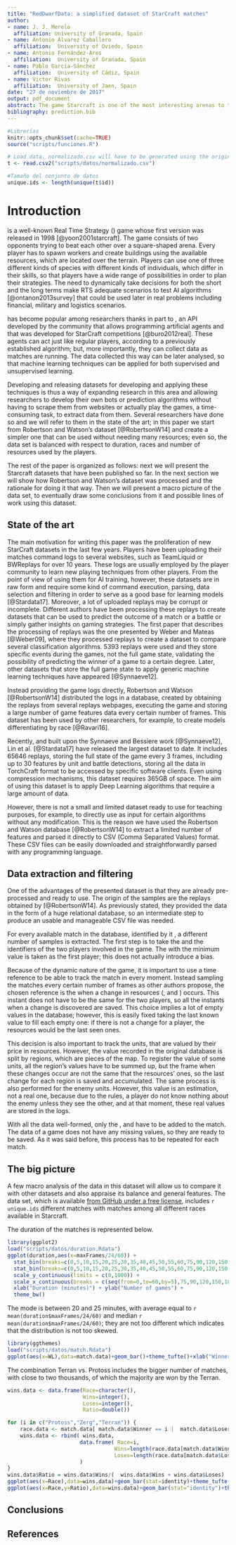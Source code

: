 ```yaml
---
title: "RedDwarfData: a simplified dataset of StarCraft matches"
author: 
- name: J. J. Merelo
  affiliation: University of Granada, Spain
- name: Antonio Álvarez Caballero
  affiliation:  University of Oviedo, Spain
- name: Antonio Fernández-Ares
  affiliation:  University of Granada, Spain
- name: Pablo García-Sánchez
  affiliation:  University of Cádiz, Spain
- name: Victor Rivas
  affiliation:  University of Jaen, Spain
date: "27 de noviembre de 2017"
output: pdf_document
abstract: The game Starcraft is one of the most interesting arenas to test new machine learning and computational intelligence techniques; however, StarCraft matches take a long time and creating a good dataset for training can be hard. Besides, analyzing match logs to extract the main characteristics can also be done in many different ways to the point that extracting and processing data itself can take an inordinate amount of time and of course, depending on what you choose, can bias learning algorithms. In this paper we present a simplified dataset extracted from the set of matches published by Robinson and Watson, which we have called RedDwarfData, containing several thousand matches processed to frames, so that temporal studies can also be undertaken. This dataset is available from GitHub under a free license. An initial analysis and appraisal of these matches is also made. 
bibliography: prediction.bib
---
```


```r
#Librerías
knitr::opts_chunk$set(cache=TRUE)
source("scripts/funciones.R")

# Load data. normalizado.csv will have to be generated using the original files or downloaded from the release of this repo and placed in that directory
t <- read.csv2("scripts/datos/normalizado.csv")

#Tamaño del conjunto de datos
unique.ids <- length(unique(t$id))

```

# Introduction

\emph{StarCraft} is a well-known Real Time Strategy (\emph{RTS}) game whose first version was released in 1998 [@yoon2001starcraft]. The game consists of two opponents trying to beat each other over a square-shaped arena. Every player has to spawn workers and create buildings using the available resources, which are located over the terrain. Players can use one of three different kinds of species with different kinds of individuals, which differ in their skills, so that players have a wide range of possibilities in order to plan their strategies. The need to dynamically take decisions for both the short and the long terms make RTS adequate scenarios to test AI algorithms [@ontanon2013survey] that could be used later in real problems including financial, military and logistics scenarios. 

\emph{StarCraft} has become popular among researchers thanks in part to \emph{BWAPI}, an API developed by the community that allows programming artificial agents and that was developed for StarCraft competitions [@buro2012real]. These agents can act just like regular players, according to a previously established algorithm; but, more importantly, they can collect data as matches are running. The data collected this way can be later analysed, so that machine learning techniques can be applied for both supervised and unsupervised learning.

Developing and releasing datasets for developing and applying these techniques is thus a way of expanding research in this area and allowing researchers to develop their own bots or prediction algorithms without having to scrape them from websites or actually play the games, a time-consuming task, to extract data from them. Several researchers have done so and we will refer to them in the state of the art; in this paper we start from Robertson and Watson's dataset [@RobertsonW14] and create a simpler one that can be used without needing many resources; even so, the data set is balanced with respect to duration, races and number of resources used by the players. 

The rest of the paper is organized as follows: next we will present the Starcraft datasets that have been published so far. In the next section we will show how Robertson and Watson's dataset was processed and the rationale for doing it that way. Then we will present a macro picture of the data set, to eventually draw some conclusions from it and possible lines of work using this dataset.

## State of the art

The main motivation for writing this paper was the proliferation of new StarCraft datasets in the last few years. Players have been uploading their matches command logs to several websites, such as TeamLiquid \footnote{\url{http://www.teamliquid.net}} or BWReplays \footnote{\url{http://www.bwreplays.com}} for over 10 years. These logs are usually employed by the player community to learn new playing techniques from other players. From the point of view of using them for AI training, however, these datasets are in raw form and require some kind of command execution, parsing, data selection and filtering in order to serve as a good base for learning models [@Stardata17]. Moreover, a lot of uploaded replays may be corrupt or incomplete. Different authors have been processing these replays to create datasets that can be used to predict the outcome of a match or a battle or simply gather insights on gaming strategies. The first paper that describes the processing of replays was the one presented by Weber and Mateas [@Weber09], where they processed replays to create a dataset to compare several classification algorithms. 5393 replays were used and they store specific events during the games, not the full game state, validating the possibility of predicting the winner of a game to a certain degree. Later, other datasets that store the full game state to apply generic machine learning techniques have appeared [@Synnaeve12].

Instead providing the game logs directly, Robertson and Watson [@RobertsonW14] distributed the logs in a database, created by obtaining the replays from several replays webpages, executing the game and storing a large number of game features data every certain number of frames. This dataset has been used by other researchers, for example, to create models differentiating by race [@Ravari16].

Recently, and built upon the Synnaeve and Bessiere work [@Synnaeve12], Lin et al. [@Stardata17] have released the largest dataset to date. It includes 65646 replays, storing the full state of the game every 3 frames, including up to 30 features by unit and battle detections, storing all the data in TorchCraft format to be accessed by specific software clients. Even using compression mechanisms, this dataset requires 365GB of space. The aim of using this dataset is to apply Deep Learning algorithms that require a large amount of data.

However, there is not a small and limited dataset ready to use for teaching purposes, for example, to directly use as input for certain algorithms without any modification. This is the reason we have used the Robertson and Watson database [@RobertsonW14] to extract a limited number of features and parsed it directly to CSV (Comma Separated Values) format. These CSV files can be easily downloaded and straightforwardly parsed with any programming language. <!--PABLO: Any other ideas to justify our dataset?-->

## Data extraction and filtering

One of the advantages of the presented dataset is that they are already pre-processed and ready to use. The origin of the samples are the replays obtained by [@RobertsonW14]. As previously stated, they provided the data in the form of a huge relational database, so an intermediate step to produce an usable and manageable CSV file was needed. <!--A query which extract data from one single replay has been developed; it is explained on the lines below. A simple function which iterates over all the replays has been developed too, but the most difficult task is parsing individual replays. PABLO: these phrases do not add useful information--> 

For every available match in the database, identified by it \emph{ReplayID}, a different number of samples is extracted. The first step is to take the \emph{Duration} and the identifiers \emph{PlayerReplayID} of the two players involved in the game. The \emph{PlayerReplayID} with the minimum value is taken as the first player; this does not actually introduce a bias. <!-- Pablo: why? Is always the player 1? Because usually people upload the games if they win
Antonio: The dataset is nearly-balanced, so I think there is no problem here :)
-->

Because of the dynamic nature of the game, it is important to use a time reference to be able to track the match in every moment. Instead sampling the matches every certain number of frames as other authors propose, the chosen reference is the \emph{Frame} when a change in resources (\emph{Minerals}, \emph{Gas} and \emph{Supply}) occurs. This instant does not have to be the same for the two players, so all the instants when a change is discovered are saved. This choice implies a lot of empty values in the database; however, this is easily fixed taking the last known value to fill each empty one: if there is not a change for a player, the resources would be the last seen ones.

This decision is also important to track the units, that are valued by their price in resources. However, the value recorded in the original database is split by regions, which are pieces of the map. To register the value of some units, all the region's values have to be summed up, but the frame when these changes occur are not the same that the  resources' ones, so the last change for each region is saved and accumulated. <!--Pablo: I do not understand the last phrase
Antonio: Let 2000 be the current frame, because a gas change is performed. Maybe the changes in a region occurs in 1400 and 2300, so as 1400 is lower than 2000 (the reference), that is the frame selected to sum up.
--> The same process is also performed for the enemy units. However, this value is an estimation, not a real one, because due to the rules, a player do not know nothing about the enemy unless they see the other, and at that moment, these real values are stored in the logs. <!-- Antonio: I think this is important, it is an estimated value! But "they see the other" sounds strange... Pablo: yeah, sounds good, I added that they are also stored in the log at that moment. Could you explain the "region" concept? . Antonio: Done.-->

<!--These units values are also available at the enemy side: the estimation of the enemy values is recorded in the dataset, so the same process is also done for these records. Pablo: I don't know when to use the 's with some names, but I think it is only used when the name "possesses" the thing :P However, I summarized this paragraph above -->

With all the data well-formed, only the \emph{ReplayID}, \emph{Winner} and \emph{Duration} have to be added to the match. The data of a game does not have any missing values, so they are ready to be saved. As it was said before, this process has to be repeated for each match. 


## The big picture

A few macro analysis of the data in this dataset will allow us to compare it with other datasets and also appraise its balance and general features. The data set, which is available [from GitHub under a free license](https://github.com/analca3/StarCraft-winner-prediction/tree/master/data), includes `r unique.ids` different matches with matches among all different races available in Starcraft. 

The duration of the matches is represented below.

```r
library(ggplot2)
load("scripts/datos/duration.Rdata")
ggplot(duration,aes(x=maxFrames/24/60)) + 
  stat_bin(breaks=c(0,5,10,15,20,25,30,35,40,45,50,55,60,75,90,120,150,180),color="white") +
  stat_bin(breaks=c(0,5,10,15,20,25,30,35,40,45,50,55,60,75,90,120,150,180), geom="text", aes(label=..count..), vjust=-1.5) +
  scale_y_continuous(limits = c(0,1000)) + 
  scale_x_continuous(breaks = c(seq(from=0,to=60,by=5),75,90,120,150,180),minor_breaks = seq(from=0,to=165,by=5)) +
  xlab("Duration (minutes)") + ylab("Number of games") +
  theme_bw()
```


The mode is between 20 and 25 minutes, with average equal to `r mean(duration$maxFrames/24/60)` and median `r mean(duration$maxFrames/24/60)`; they are not too different which indicates that the distribution is not too skewed. 

```r
library(ggthemes)
load("scripts/datos/match.Rdata")
ggplot(aes(x=WL),data=match.data)+geom_bar()+theme_tufte()+xlab("Winner.Loser")
```
The combination Terran vs. Protoss includes the bigger number of
matches, with close to two thousands, of which the majority are won by
the Terran.

```r
wins.data <- data.frame(Race=character(),
                        Wins=integer(),
                        Loses=integer(),
                        Ratio=double())

for (i in c("Protoss","Zerg","Terran")) {
    race.data <- match.data[ match.data$Winner == i |  match.data$Loser == i,]
    wins.data <- rbind( wins.data,
                       data.frame( Race=i,
                                  Wins=length(race.data[match.data$Winner == i,]$id),
                                  Loses=length(race.data[match.data$Loser == i,]$id) )
                       )
}
wins.data$Ratio = wins.data$Wins/(  wins.data$Wins + wins.data$Loses)
ggplot(aes(x=Race),data=wins.data)+geom_bar(stat=identity)+theme_tufte()+xlab("Winner.Loser")
ggplot(aes(x=Race,y=Ratio),data=wins.data)+geom_bar(stat="identity")+theme_tufte()+xlab("Winner matches per race")
```


## Conclusions

## References

